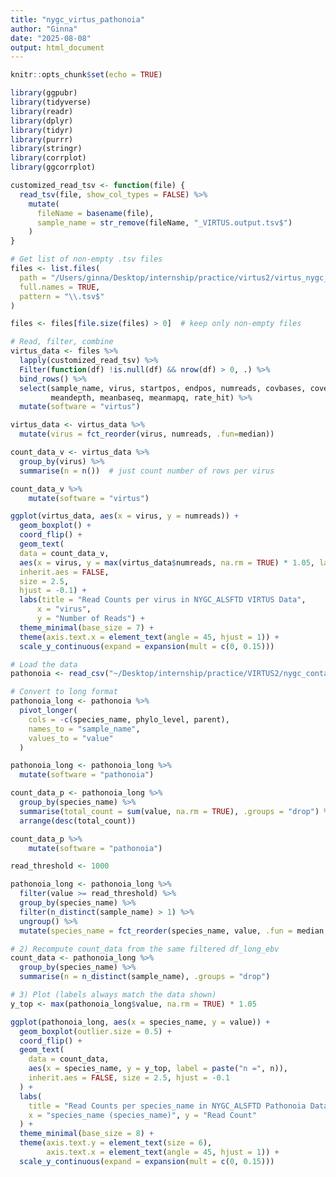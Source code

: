 ```yaml
---
title: "nygc_virtus_pathonoia"
author: "Ginna"
date: "2025-08-08"
output: html_document
---
```


```r
knitr::opts_chunk$set(echo = TRUE)

library(ggpubr)
library(tidyverse)
library(readr)
library(dplyr)
library(tidyr)
library(purrr)
library(stringr)
library(corrplot)
library(ggcorrplot)
```

```r
customized_read_tsv <- function(file) {
  read_tsv(file, show_col_types = FALSE) %>%
    mutate(
      fileName = basename(file),
      sample_name = str_remove(fileName, "_VIRTUS.output.tsv$")
    )
}

# Get list of non-empty .tsv files
files <- list.files(
  path = "/Users/ginna/Desktop/internship/practice/virtus2/virtus_nygc_final",
  full.names = TRUE,
  pattern = "\\.tsv$"
)

files <- files[file.size(files) > 0]  # keep only non-empty files

# Read, filter, combine
virtus_data <- files %>%
  lapply(customized_read_tsv) %>%
  Filter(function(df) !is.null(df) && nrow(df) > 0, .) %>%
  bind_rows() %>%
  select(sample_name, virus, startpos, endpos, numreads, covbases, coverage,
         meandepth, meanbaseq, meanmapq, rate_hit) %>%
  mutate(software = "virtus")

```

```r
virtus_data <- virtus_data %>%
  mutate(virus = fct_reorder(virus, numreads, .fun=median))

count_data_v <- virtus_data %>%
  group_by(virus) %>%
  summarise(n = n())  # just count number of rows per virus

count_data_v %>%
    mutate(software = "virtus")

ggplot(virtus_data, aes(x = virus, y = numreads)) +
  geom_boxplot() +
  coord_flip() +
  geom_text(
  data = count_data_v,
  aes(x = virus, y = max(virtus_data$numreads, na.rm = TRUE) * 1.05, label = paste("n =", n)),
  inherit.aes = FALSE,
  size = 2.5,
  hjust = -0.1) +
  labs(title = "Read Counts per virus in NYGC_ALSFTD VIRTUS Data",
      x = "virus",
      y = "Number of Reads") +
  theme_minimal(base_size = 7) +
  theme(axis.text.x = element_text(angle = 45, hjust = 1)) +
  scale_y_continuous(expand = expansion(mult = c(0, 0.15)))
```

```r
# Load the data
pathonoia <- read_csv("~/Desktop/internship/practice/VIRTUS2/nygc_contamination.csv")

# Convert to long format
pathonoia_long <- pathonoia %>%
  pivot_longer(
    cols = -c(species_name, phylo_level, parent),
    names_to = "sample_name",
    values_to = "value"
  )

pathonoia_long <- pathonoia_long %>%
  mutate(software = "pathonoia")

count_data_p <- pathonoia_long %>%
  group_by(species_name) %>%
  summarise(total_count = sum(value, na.rm = TRUE), .groups = "drop") %>%
  arrange(desc(total_count))

count_data_p %>% 
    mutate(software = "pathonoia")

```

```r
read_threshold <- 1000

pathonoia_long <- pathonoia_long %>%
  filter(value >= read_threshold) %>%
  group_by(species_name) %>%
  filter(n_distinct(sample_name) > 1) %>%
  ungroup() %>%
  mutate(species_name = fct_reorder(species_name, value, .fun = median, .desc = TRUE))

# 2) Recompute count_data from the same filtered df_long_ebv
count_data <- pathonoia_long %>%
  group_by(species_name) %>%
  summarise(n = n_distinct(sample_name), .groups = "drop")

# 3) Plot (labels always match the data shown)
y_top <- max(pathonoia_long$value, na.rm = TRUE) * 1.05

ggplot(pathonoia_long, aes(x = species_name, y = value)) +
  geom_boxplot(outlier.size = 0.5) +
  coord_flip() +
  geom_text(
    data = count_data,
    aes(x = species_name, y = y_top, label = paste("n =", n)),
    inherit.aes = FALSE, size = 2.5, hjust = -0.1
  ) +
  labs(
    title = "Read Counts per species_name in NYGC_ALSFTD Pathonoia Data",
    x = "species_name (species_name)", y = "Read Count"
  ) +
  theme_minimal(base_size = 8) +
  theme(axis.text.y = element_text(size = 6),
        axis.text.x = element_text(angle = 45, hjust = 1)) +
  scale_y_continuous(expand = expansion(mult = c(0, 0.15)))
```
